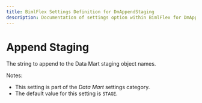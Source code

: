 ```yaml
---
title: BimlFlex Settings Definition for DmAppendStaging
description: Documentation of settings option within BimlFlex for DmAppendStaging
---
```

<head>
  <meta name="varigenceProduct" content="BimlFlex"></meta>
  <meta name="varigenceArticleType" content="Reference"></meta>
</head>

# Append Staging

The string to append to the Data Mart staging object names.

Notes:

* This setting is part of the *Data Mart* settings category.
* The default value for this setting is `STAGE`.
